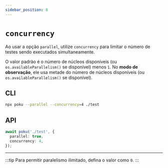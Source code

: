 ```yaml
---
sidebar_position: 8
---
```


# `concurrency`

Ao usar a opção `parallel`, utilize `concurrency` para limitar o número de testes sendo executados simultaneamente.<br />

O valor padrão é o número de núcleos disponíveis (ou `os.availableParallelism()` se disponível) menos `1`. No **modo de observação**, ele usa metade do número de núcleos disponíveis (ou `os.availableParallelism()` se disponível).

## CLI

```bash
npx poku --parallel --concurrency=4 ./test
```

## API

```ts
await poku('./test', {
  parallel: true,
  concurrency: 4,
});
```

<hr />

:::tip
Para permitir paralelismo ilimitado, defina o valor como `0`.
:::
